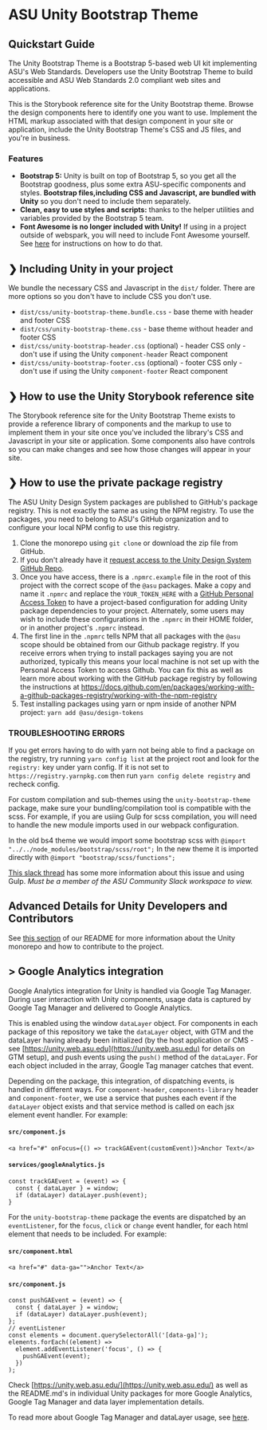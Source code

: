 
<Meta title="Get Started/Get Started" />

# ASU Unity Bootstrap Theme
## Quickstart Guide

The Unity Bootstrap Theme is a Bootstrap 5-based web UI kit implementing ASU's Web Standards. Developers use the Unity Bootstrap Theme to build accessible and ASU Web Standards 2.0 compliant web sites and applications.

This is the Storybook reference site for the Unity Bootstrap theme. Browse the design components here to identify one you want to use. Implement the HTML markup associated with that design component in your site or application, include the Unity Bootstrap Theme's CSS and JS files, and you're in business.

### Features

- **Bootstrap 5:** Unity is built on top of Bootstrap 5, so you get all the Bootstrap goodness, plus some extra ASU-specific components and styles. **Bootstrap files,including CSS and Javascript, are bundled with Unity** so you don't need to include them separately.
- **Clean, easy to use styles and scripts:** thanks to the helper utilities and variables provided by the Bootstrap 5 team.
- **Font Awesome is no longer included with Unity!** If using in a project outside of webspark, you will need to include Font Awesome yourself. See [here](https://fontawesome.com/start) for instructions on how to do that.

## ❯ Including Unity in your project

We bundle the necessary CSS  and Javascript in the `dist/` folder. There are more options so you don't have to include CSS you don't use.

* `dist/css/unity-bootstrap-theme.bundle.css` - base theme with header and footer CSS
* `dist/css/unity-bootstrap-theme.css` - base theme without header and footer CSS
* `dist/css/unity-bootstrap-header.css` (optional) - header CSS only - don't use if using the Unity `component-header` React component
* `dist/css/unity-bootstrap-footer.css` (optional) - footer CSS only - don't use if using the Unity `component-footer` React component

## ❯ How to  use the Unity Storybook reference site

The Storybook reference site for the Unity Bootstrap Theme exists to provide a reference library of components and the markup to use to implement them in your site once you've included the library's CSS and Javascript in your site or application.
Some components also have controls so you can make changes and see how those changes will appear in your site.

## ❯ How to use the private package registry

The ASU Unity Design System packages are published to GitHub's package registry. This is not exactly the same as using the NPM registry. To use the packages, you need to belong to ASU's GitHub organization and to configure your local NPM config to use this registry.

1. Clone the monorepo using ```git clone``` or download the zip file from GitHub.
2. If you don't already have it [request access to the Unity Design System GitHub Repo](https://asu.edu/webservices).
3. Once you have access, there is a ```.npmrc.example``` file in the root of this project with the correct scope of the ```@asu``` packages. Make a copy and name it ```.npmrc``` and replace the ```YOUR_TOKEN_HERE``` with a [GitHub Personal Access Token](https://docs.github.com/en/packages/working-with-a-github-packages-registry/working-with-the-npm-registry#authenticating-to-github-packages) to have a project-based configuration for adding Unity package dependencies to your project. Alternately, some users may wish to include these configurations in the ```.npmrc``` in their HOME folder, or in another project's ```.npmrc``` instead.
4. The first line in the ```.npmrc``` tells NPM that all packages with the ```@asu``` scope should be obtained from our Github package registry. If you receive errors when trying to install packages saying you are not authorized, typically this means your local machine is not set up with the Personal Access Token to access Github.  You can fix this as well as learn more about working with the GitHub package registry by following the instructions at https://docs.github.com/en/packages/working-with-a-github-packages-registry/working-with-the-npm-registry
5. Test installing packages using yarn or npm inside of another NPM project:
```yarn add @asu/design-tokens```

### TROUBLESHOOTING ERRORS

If you get errors having to do with yarn not being able to find a package on the registry, try running ```yarn config list``` at the project root and look for the ```registry:``` key under yarn config. If it is not set to ```https://registry.yarnpkg.com``` then run ```yarn config delete registry``` and recheck config.

For custom compilation and sub-themes using the `unity-bootstrap-theme` package, make sure your bundling/compilation tool is compatible with the scss. For example, if you are usiing Gulp for scss compilation, you will need to handle the new module imports used in our webpack configuration.

In the old bs4 theme we would import some bootstrap scss with `@import "../../node_modules/bootstrap/scss/root";`
In the new theme it is imported directly with  `@import "bootstrap/scss/functions";`

[This slack thread](https://asu-tech.slack.com/archives/C01ABUVU8LQ/p1695234506292239) has some more information about this issue and using Gulp. *Must be a member of the ASU Community Slack workspace to view.*


## Advanced Details for Unity Developers and Contributors

See [this section](https://github.com/ASU/asu-unity-stack#advanced-details-for-unity-developers-and-contributors) of our README for more information about the Unity monorepo and how to contribute to the project.

## > Google Analytics integration

Google Analytics integration for Unity is handled via Google Tag Manager. During user interaction with Unity components, usage data is captured by Google Tag Manager and delivered to Google Analytics.

This is enabled using the window `dataLayer` object. For components in each package of this repository we take the `dataLayer` object, with GTM and the dataLayer having already been initialized (by the host application or CMS - see [https://unity.web.asu.edu](https://unity.web.asu.edu) for details on GTM setup), and push events using the `push()` method of the `dataLayer`. For each object included in the array, Google Tag manager catches that event.

Depending on the package, this integration, of dispatching events, is handled in different ways. For `component-header`, `components-library` header and `component-footer`, we use a service that pushes each event if the `dataLayer` object exists and that service method is called on each jsx element event handler. For example:

#### **`src/component.js`**
```JS
<a href="#" onFocus={() => trackGAEvent(customEvent)}>Anchor Text</a>
```
#### **`services/googleAnalytics.js`**
```JS
const trackGAEvent = (event) => {
  const { dataLayer } = window;
  if (dataLayer) dataLayer.push(event);
}
```

For the `unity-bootstrap-theme` package the events are dispatched by an `eventListener`, for the `focus`, `click` or `change` event handler, for each html element that needs to be included. For example:

#### **`src/component.html`**
```JS
<a href="#" data-ga="">Anchor Text</a>
```
#### **`src/component.js`**
```JS
const pushGAEvent = (event) => {
  const { dataLayer } = window;
  if (dataLayer) dataLayer.push(event);
};
// eventListener
const elements = document.querySelectorAll('[data-ga]');
elements.forEach((element) =>
  element.addEventListener('focus', () => {
    pushGAEvent(event);
  })
);
```
Check [https://unity.web.asu.edu/](https://unity.web.asu.edu/) as well as the README.md's in individual Unity packages for more Google Analytics, Google Tag Manager and data layer implementation details.

To read more about Google Tag Manager and dataLayer usage, see [here](https://developers.google.com/tag-platform/tag-manager/datalayer).
